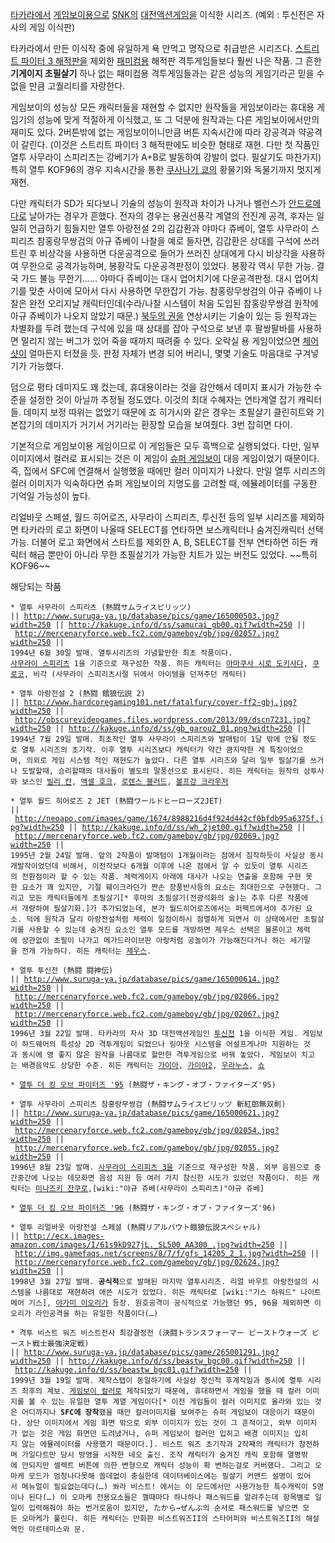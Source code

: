 [[타카라]]에서 [[게임보이]]용으로 [[SNK]]의 [[대전액션게임]]을 이식한 시리즈. (예외 : 투신전은 자사의 게임 이식판)

타카라에서 만든 이식작 중에 유일하게 욕 안먹고 명작으로 취급받은 시리즈다. [[스트리트 파이터 3 해적판]]을 제외한 [[패미컴]]용 해적판 격투게임들보다 훨씬 나은 작품. 그 흔한 '''기게이지 초필살기''' 하나 없는 패미컴용 격투게임들과는 같은 성능의 게임기라곤 믿을 수 없을 만큼 고퀄리티를 자랑한다.

게임보이의 성능상 모든 캐릭터들을 재현할 수 없지만 원작들을 게임보이라는 휴대용 게임기의 성능에 맞게 적절하게 이식했고, 또 그 덕분에 원작과는 다른 게임보이에서만의 재미도 있다. 2버튼밖에 없는 게임보이이니만큼 버튼 지속시간에 따라 강공격과 약공격이 갈린다. (이것은 스트리트 파이터 3 해적판에도 비슷한 형태로 재현. 다만 첫 작품인 열투 사무라이 스피리츠는 강베기가 A+B로 발동하여 강발이 없다. 필살기도 마찬가지) 특히 열투 KOF96의 경우 지속시간을 통한 [[쿠사나기 쿄]]의 황물기와 독물기까지 멋지게 재현.

다만 캐릭터가 SD가 되다보니 기술의 성능이 원작과 차이가 나거나 밸런스가 [[안드로메다]]로 날아가는 경우가 흔했다. 전자의 경우는 용권선풍각 계열의 전진계 공격, 후자는 일일히 언급하기 힘들지만 열투 아랑전설 2의 김갑환과 야마다 쥬베이, 열투 사무라이 스피리츠 참홍랑무쌍검의 아규 쥬베이 나찰을 예로 들자면,
김갑환은 상대를 구석에 쓰러트린 후 비상각을 사용하면 다운공격으로 들어가 쓰러진 상대에게 다시 비상각을 사용하여 무한으로 공격가능하며, 봉황각도 다운공격판정이 있었다. 봉황각 역시 무한 가능. 결국 가드 불능 무한기......
야마다 쥬베이는 대시 업어치기에 다운공격판정. 대시 업어치기를 맞춘 사이에 모아서 다시 사용하면 무한잡기 가능.
참홍랑무쌍검의 아규 쥬베이 나찰은 완전 오리지날 캐릭터인데(수라/나찰 시스템이 처음 도입된 참홍랑무쌍검 원작에 아규 쥬베이가 나오지 않았기 때문.) [[북두의 권]]을 연상시키는 기술이 있는 등 원작과는 차별화를 두려 했는데 구석에 있을 때 상대를 잡아 구석으로 보낸 후 팔쌍팔바를 사용하면 밀리지 않는 버그가 있어 죽을 때까지 때려줄 수 있다. 오락실 용 게임이었으면 [[체어샷]]이 얼마든지 터졌을 듯. 판정 자체가 변경 되어 버리니, 몇몇 기술도 마음대로 구겨넣기가 가능했다.

덤으로 평타 데미지도 꽤 컸는데, 휴대용이라는 것을 감안해서 데미지 표시가 가능한 수준을 설정한 것이 아닐까 추정될 정도였다. 이것의 최대 수혜자는 연타계열 잡기 캐릭터들. 데미지 보정 따위는 없었기 때문에 죠 히가시와 같은 경우는 초필살기 클린히트와 기본잡기의 데미지가 거기서 거기라는 환장할 모습을 보여줬다. 3번 잡히면 다이.

기본적으로 게임보이용 게임이므로 이 게임들은 모두 흑백으로 실행되었다. 다만, 일부 이미지에서 컬러로 표시되는 것은 이 게임이 [[슈퍼 게임보이]] 대응 게임이었기 때문이다. 즉, 집에서 SFC에 연결해서 실행했을 때에만 컬러 이미지가 나왔다. 만일 열투 시리즈의 컬러 이미지가 익숙하다면 슈퍼 게임보이의 지명도를 고려할 때, 에뮬레이터를 구동한 기억일 가능성이 높다.

리얼바웃 스페셜, 월드 히어로즈, 사무라이 스피리츠, 투신전 등의 일부 시리즈를 제외하면 타카라의 로고 화면이 나올때 SELECT를 연타하면 보스캐릭터나 숨겨진캐릭터 선택가능. 더불어 로고 화면에서 스타트를 제외한 A, B, SELECT를 전부 연타하면 히든 캐릭터 해금 뿐만이 아니라 무한 초필살기가 가능한 치트가 있는 버전도 있었다. ~~특히 KOF96~~


해당되는 작품

 * 열투 사무라이 스피리츠 (熱闘サムライスピリッツ)
 || http://www.suruga-ya.jp/database/pics/game/165000503.jpg?width=250 || http://kakuge.info/d/ss/samurai_gb00.gif?width=250 || http://mercenaryforce.web.fc2.com/gameboy/gb/jpg/02057.jpg?width=250 || 
 1994년 6월 30일 발매. 열투시리즈의 기념할만한 최초 작품이다. 
 [[사무라이 스피리츠]] 1을 기준으로 재구성한 작품. 히든 캐릭터는 [[아마쿠사 시로 도키사다]], [[쿠로코]], 비각 (사무라이 스피리츠시절 뒤에서 아이템을 던져주던 캐릭터)

 * 열투 아랑전설 2 (熱闘 餓狼伝説 2)
 || http://www.hardcoregaming101.net/fatalfury/cover-ff2-gbj.jpg?width=250 || http://obscurevideogames.files.wordpress.com/2013/09/dscn7231.jpg?width=250 || http://kakuge.info/d/ss/gb_garou2_01.png?width=250 ||
 1994년 7월 29일 발매. 최초작인 열투 사무라이 스피리츠와 발매텀이 1달 밖에 안될 정도로 열투 시리즈의 초기작. 이후 열투 시리즈보다 캐릭터가 약간 큼지막한 게 특징이었으며, 의외로 게임 시스템 적인 재현도가 높았다. 다른 열투 시리즈와 달리 일부 필살기를 쓰거나 도발할때, 승리할때의 대사들이 별도의 말풍선으로 표시된다. 히든 캐릭터는 원작의 삼투사와 보스인 [[빌리 칸]], [[액셀 호크]], [[로렌스 블러드]], [[볼프강 크라우저]]

 * 열투 월드 히어로즈 2 JET (熱闘ワールドヒーローズ2JET)
 || http://neoapo.com/images/game/1674/8988216d4f924d442cf0bfdb95a6375f.jpg?width=250 || http://kakuge.info/d/ss/wh_2jet00.gif?width=250 || http://mercenaryforce.web.fc2.com/gameboy/gb/jpg/02069.jpg?width=250 ||
 1995년 2월 24일 발매. 앞의 2작품이 발매텀이 1개월이라는 점에서 짐작하듯이 사실상 동시개발작이었던데 비해서, 이전작보다 6개월 이후에 나온 점에서 알 수 있듯이 열투 시리즈의 전환점이라 할 수 있는 작품. 체력게이지 아래에 대사가 나오는 연출을 포함해 구현 못한 요소가 꽤 있지만, 기절 훼이크라던가 짠손 장풍반사등의 요소는 최대한으로 구현했다. 그리고 모든 캐릭터들에게 초필살기[* 후마의 초필살기(전광석화의 술)는 추후 다른 작품에서 개량하여 필살기화.]가 추가되었는데, 본가 월드히어로즈에서는 퍼펙트에서야 추가된 요소. 덕에 원작과 달리 아랑전설처럼 체력이 일정이하시 점멸하게 되면서 이 상태에서만 초필살기를 사용할 수 있는데 숨겨진 요소인 열투 모드를 개방하면 제우스 선택은 물론이고 체력에 상관없이 초필이 나가고 메가드라이브판 아랑처럼 공놀이가 가능해진다거나 하는 세기말을 전개 가능하다. 히든 캐릭터는 [[제우스]].

 * 열투 투신전 (熱闘 闘神伝)
 || http://www.suruga-ya.jp/database/pics/game/165000614.jpg?width=250 || http://mercenaryforce.web.fc2.com/gameboy/gb/jpg/02066.jpg?width=250 || http://mercenaryforce.web.fc2.com/gameboy/gb/jpg/02067.jpg?width=250 ||
 1996년 3월 22일 발매. 타카라의 자사 3D 대전액션게임인 [[투신전]] 1을 이식한 게임. 게임보이 하드웨어의 특성상 2D 격투게임이 되었으나 링아웃 시스템을 어설프게나마 지원하는 것과 동시에 영 좋지 않은 원작을 나름대로 할만한 격투게임으로 바꿔 놓았다. 게임보이 치고는 배경음악도 상당한 수준. 히든 캐릭터는 [[가이아]], [[가이아2]], [[우라누스]], [[쇼]]

 * [[열투 더 킹 오브 파이터즈 '95]] (熱闘ザ・キング・オブ・ファイターズ'95)

 * 열투 사무라이 스피리츠 참홍랑무쌍검 (熱闘サムライスピリッツ 斬紅郎無双剣)
 || http://www.suruga-ya.jp/database/pics/game/165000621.jpg?width=250 || http://mercenaryforce.web.fc2.com/gameboy/gb/jpg/02054.jpg?width=250 || http://mercenaryforce.web.fc2.com/gameboy/gb/jpg/02055.jpg?width=250 ||
 1996년 8월 23일 발매. [[사무라이 스리피츠 3]]을 기준으로 재구성한 작품. 외부 음원으로 중간중간에 나오는 데모화면 음성 지원 등 여러 가지 참신한 시도가 있었던 작품이다. 히든 캐릭터는 [[미나즈키 잔쿠로]],[wiki:"야규 쥬베(사무라이 스피리츠)"야규 쥬베] 

 * [[열투 더 킹 오브 파이터즈 '96]] (熱闘ザ・キング・オブ・ファイターズ'96)

 * 열투 리얼바웃 아랑전설 스페셜 (熱闘リアルバウト餓狼伝説スペシャル)
 || http://ecx.images-amazon.com/images/I/61s9kD927jL._SL500_AA300_.jpg?width=250 || http://img.gamefaqs.net/screens/8/7/f/gfs_14205_2_1.jpg?width=250 || http://mercenaryforce.web.fc2.com/gameboy/gb/jpg/02624.jpg?width=250 ||
 1998년 3월 27일 발매. '''공식적'''으로 발매된 마지막 열투시리즈. 리얼 바우트 아랑전설의 시스템을 나름대로 재현하려 애쓴 시도가 있었다. 히든 캐릭터로 [wiki:"기스 하워드" 나이트메어 기스], [[야가미 이오리]]가 등장. 원호공격이 공식적으로 가능했던 95, 96을 제외하면 이오리가 라인공격을 하는 유일한 작품이다(…)

 * 격투 비스트 워즈 비스트전사 최강결정전 (決闘トランスフォーマー ビーストウォーズ ビースト戦士最強決定戦)
 || http://www.suruga-ya.jp/database/pics/game/265001291.jpg?width=250 || http://kakuge.info/d/ss/beastw_bgc00.gif?width=250 || http://kakuge.info/d/ss/beastw_bgc01.gif?width=250 ||
 1999년 3월 19일 발매. 제작스탭이 동일하기에 사실상 정신적 후계작임과 동시에 열투 시리즈 최후의 계보. [[게임보이 컬러]]로 제작되었기 때문에, 휴대하면서 게임을 했을 때 컬러 이미지를 볼 수 있는 유일한 열투 계열 게임이다[* 이전 게임들이 컬러 이미지로 올라와 있는 것은 어디까지나 '''SFC에 장착'''했을 때만 컬러이미지를 보여주는 슈퍼 게임보이 대응이기 때문이다. 상단 이미지에서 게임 화면 밖으로 외부 이미지가 있는 것이 그 흔적이고, 외부 이미지가 없는 것은 게임 화면만 도려냈거나, 슈퍼 게임보이 컬러만 입히고 배경 이미지는 입히지 않는 에뮬레이터를 사용했기 때문이다.]. 비스트 워즈 초기작과 2작째의 캐릭터가 참전하며 가일다트만 당시 방영을 시작한 네오 출신. 조작 캐릭터가 숨겨진 캐릭 포함해 열명밖에 안되지만 셀렉트 버튼에 의한 변형으로 캐릭터 성능이 확 변하는걸로 커버했다. 그리고 오마케 모드가 엄청나다못해 쓸데없이 충실한데 데이터베이스에는 필살기 커맨드 설명이 있어서 메뉴얼이 필요없는데다(…) 쏴라 비스트! 에서는 이 모드에서만 사용가능한 특수캐릭이 5명이나 된다(…) 이 오마케 전용요소들은 깰때마다 하나하나 패스워드를 알려주는데 항목별로 일일이 입력해줘야 하는 번거로움이 있지만, たから→ぜんぶ의 순서로 패스워드를 넣으면 모든 오마케가 풀린다. 히든 캐릭터는 만화판 비스트워즈II의 스타어퍼와 비스트워즈II의 해설역인 아르테미스와 문.
